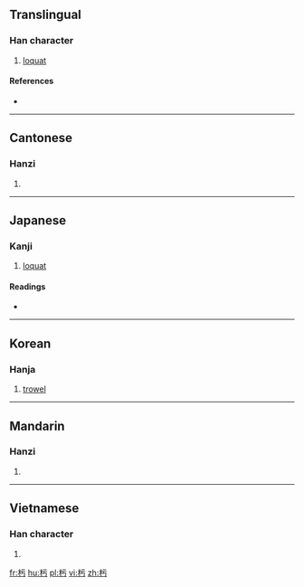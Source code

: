 ==Translingual==

===Han character===
{{Han char|rn=75|rad=木|as=03|sn=7|four=4192<sub>7</sub>|canj=木一一尸 (DMMS)|ids=⿰[[木]][[亏]]}}

# [[loquat]]

====References====
* {{Han ref|kx=0511.020|dkj=14450|dj=0895.010|hdz=21156.140|uh=6747|ud=26439|bh=CAFE|bd=51966}}

----

==Cantonese==

===Hanzi===
{{yue-hanzi|jyut=[[wu1]]|y=wu1}}

# {{defn|lang=yue|sort=木03}}

----

==Japanese==

===Kanji===
{{ja-kanji|grade=|rs=木03}}

# [[loquat]]

====Readings====
* {{ja-readings|on=[[お]] (o), [[う]] (u), [[こ]] (ko), [[ご]] (go)|kun=[[こて]] (kote), [[ぬる]] (nuru)}}

----

==Korean==

===Hanja===
{{ko-hanja|hangeul=오|rv=o|mr=o}}

# [[trowel]]

----

==Mandarin==

===Hanzi===
{{cmn-hanzi|pin=[[wū]] ([[wu1]])|wg=wu<sup>1</sup>}}

# {{defn|lang=cmn|sort=木03}}

----

==Vietnamese==

===Han character===
{{vi-hantu|[[ô]]|rs=木03}}

# {{defn|lang=vi|sort=木03}}

[[fr:杇]]
[[hu:杇]]
[[pl:杇]]
[[vi:杇]]
[[zh:杇]]